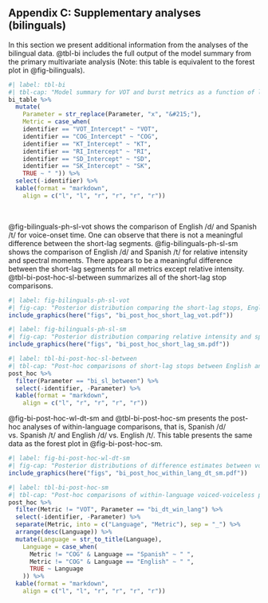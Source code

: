## Appendix C: Supplementary analyses (bilinguals)

In this section we present additional information from the analyses of the bilingual data. 
@tbl-bi includes the full output of the model summary from the primary multivariate analysis (Note: this table is equivalent to the forest plot in @fig-bilinguals). 

```r
#| label: tbl-bi
#| tbl-cap: "Model summary for VOT and burst metrics as a function of language (English, Spanish), phoneme (/d/, /t/), F1, F2, and item repetition for bilingual coronal stops. The percentage of the HDI contained within the ROPE is based on an effect size of &plusmn;0.1. {#tbl-bi}"
bi_table %>%  
  mutate(
    Parameter = str_replace(Parameter, "x", "&#215;"), 
    Metric = case_when(
    identifier == "VOT_Intercept" ~ "VOT", 
    identifier == "COG_Intercept" ~ "COG", 
    identifier == "KT_Intercept" ~ "KT", 
    identifier == "RI_Intercept" ~ "RI", 
    identifier == "SD_Intercept" ~ "SD", 
    identifier == "SK_Intercept" ~ "SK", 
    TRUE ~ " ")) %>% 
  select(-identifier) %>% 
  kable(format = "markdown", 
    align = c("l", "l", "r", "r", "r", "r"))
```

<br>

@fig-bilinguals-ph-sl-vot shows the comparison of English /d/ and Spanish /t/ for voice-onset time. 
One can observe that there is not a meaningful difference between the short-lag segments. 
@fig-bilinguals-ph-sl-sm shows the comparison of English /d/ and Spanish /t/ for relative intensity and spectral moments. 
There appears to be a meaningful difference between the short-lag segments for all metrics except relative intensity. 
@tbl-bi-post-hoc-sl-between summarizes all of the short-lag stop comparisons. 

```r
#| label: fig-bilinguals-ph-sl-vot
#| fig-cap: "Posterior distribution comparing the short-lag stops, English /d/ and Spanish /t/. The white point represents the posterior mean &pm;95% HDI and the grey region represents the ROPE (&pm;0.1)."
include_graphics(here("figs", "bi_post_hoc_short_lag_vot.pdf"))
```

```r
#| label: fig-bilinguals-ph-sl-sm
#| fig-cap: "Posterior distribution comparing relative intensity and spectral moments of the short-lag stops, English /d/ and Spanish /t/. The points represents the posterior mean &pm;95% HDI and the grey region represents the ROPE (&pm;0.1)."
include_graphics(here("figs", "bi_post_hoc_short_lag_sm.pdf"))
```

```r
#| label: tbl-bi-post-hoc-sl-between
#| tbl-cap: "Post-hoc comparisons of short-lag stops between English and Spanish for each burst metric. Each estimate is derived from the mean difference of the posterior of the Spanish segment subtracted from the posterior of the Englsh segment. {#tbl-bi-post-hoc-sl-between}"
post_hoc %>% 
  filter(Parameter == "bi_sl_between") %>% 
  select(-identifier, -Parameter) %>% 
  kable(format = "markdown", 
    align = c("l", "r", "r", "r", "r"))
```





@fig-bi-post-hoc-wl-dt-sm and @tbl-bi-post-hoc-sm presents the post-hoc analyses of within-language comparisons, that is, Spanish /d/ vs. Spanish /t/ and English /d/ vs. English /t/. 
This table presents the same data as the forest plot in @fig-bi-post-hoc-sm. 

```r
#| label: fig-bi-post-hoc-wl-dt-sm
#| fig-cap: "Posterior distributions of difference estimates between voiced and voiceless stops for Spanish and English. The point represents the posterior mean difference &pm;95% HDI of the posterior of the voiceless segment subtracted from the posterior of the voiced. The light blue region represents the ROPE (&pm;0.1)."
include_graphics(here("figs", "bi_post_hoc_within_lang_dt_sm.pdf"))
```

```r
#| label: tbl-bi-post-hoc-sm
#| tbl-cap: "Post-hoc comparisons of within-language voiced-voiceless pairs for each burst metric. Each point represents the posterior mean difference &pm;95% HDI of the posterior of the voiceless segment subtracted from the posterior of the voiced segment. {#tbl-bi-post-hoc-sm}"
post_hoc %>% 
  filter(Metric != "VOT", Parameter == "bi_dt_win_lang") %>% 
  select(-identifier, -Parameter) %>% 
  separate(Metric, into = c("Language", "Metric"), sep = "_") %>% 
  arrange(desc(Language)) %>% 
  mutate(Language = str_to_title(Language), 
    Language = case_when(
      Metric != "COG" & Language == "Spanish" ~ " ", 
      Metric != "COG" & Language == "English" ~ " ", 
      TRUE ~ Language
    )) %>% 
  kable(format = "markdown", 
    align = c("l", "l", "r", "r", "r", "r"))
```
